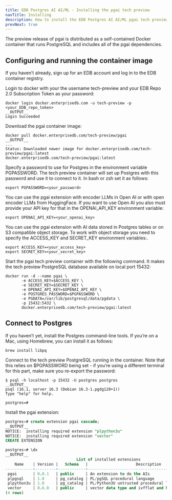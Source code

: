 ```yaml
---
title: EDB Postgres AI AI/ML - Installing the pgai tech preview
navTitle: Installing
description: How to install the EDB Postgres AI AI/ML pgai tech preview and run the container image.
prevNext: true
---
```


The preview release of pgai is distributed as a self-contained Docker container that runs PostgreSQL and includes all of the pgai dependencies.

## Configuring and running the container image

If you haven’t already, sign up for an EDB account and log in to the EDB container registry.


Login to docker with your the username tech-preview and your EDB Repo 2.0 Subscription Token as your password:

```shell
docker login docker.enterprisedb.com -u tech-preview -p <your_EDB_repo_token>
__OUTPUT__
Login Succeeded
```

Download the pgai container image:

```shell
docker pull docker.enterprisedb.com/tech-preview/pgai
__OUTPUT__
...
Status: Downloaded newer image for docker.enterprisedb.com/tech-preview/pgai:latest
docker.enterprisedb.com/tech-preview/pgai:latest
```

Specify a password to use for Postgres in the environment variable PGPASSWORD. The tech preview container will set up Postgres with this password and use it to connect to it. In bash or zsh set it as follows:

```shell
export PGPASSWORD=<your_password>
```

You can use the pgai extension with encoder LLMs in Open AI or with open encoder LLMs from HuggingFace. If you want to use Open AI you also must provide your API key for that in the OPENAI_API_KEY environment variable:

```shell
export OPENAI_API_KEY=<your_openai_key>
```

You can use the pgai extension with AI data stored in Postgres tables or on S3 compatible object storage. To work with object storage you need to specify the ACCESS_KEY and SECRET_KEY environment variables:.

```shell
export ACCESS_KEY=<your_access_key>
export SECRET_KEY=<your_secret_key>
```

Start the pgai tech preview container with the following command. It makes the tech preview PostgreSQL database available on local port 15432:

```shell
docker run -d --name pgai \
       -e ACCESS_KEY=$ACCESS_KEY \
       -e SECRET_KEY=$SECRET_KEY \
       -e OPENAI_API_KEY=$OPENAI_API_KEY \
       -e POSTGRES_PASSWORD=$PGPASSWORD \
       -e PGDATA=/var/lib/postgresql/data/pgdata \
       -p 15432:5432 \
       docker.enterprisedb.com/tech-preview/pgai:latest
```


## Connect to Postgres

If you haven’t yet, install the Postgres command-line tools. If you’re on a Mac, using Homebrew, you can install it as follows:

```shell
brew install libpq
```

Connect to the tech preview PostgreSQL running in the container. Note that this relies on $PGPASSWORD being set - if you’re using a different terminal for this part, make sure you re-export the password:

```shell
$ psql -h localhost -p 15432 -U postgres postgres
__OUTPUT__
psql (16.1, server 16.3 (Debian 16.3-1.pgdg120+1))
Type "help" for help.

postgres=#
```


Install the pgai extension:

```sql
postgres=# create extension pgai cascade;
__OUTPUT__
NOTICE:  installing required extension "plpython3u"
NOTICE:  installing required extension "vector"
CREATE EXTENSION
```

```sql
postgres=# \dx
__OUTPUT__
                               List of installed extensions
    Name    | Version |   Schema   |                     Description
------------+---------+------------+------------------------------------------------------
 pgai       | 0.0.1   | public     | An extension to do the AIs
 plpgsql    | 1.0     | pg_catalog | PL/pgSQL procedural language
 plpython3u | 1.0     | pg_catalog | PL/Python3U untrusted procedural language
 vector     | 0.6.0   | public     | vector data type and ivfflat and hnsw access methods
(4 rows)
```
